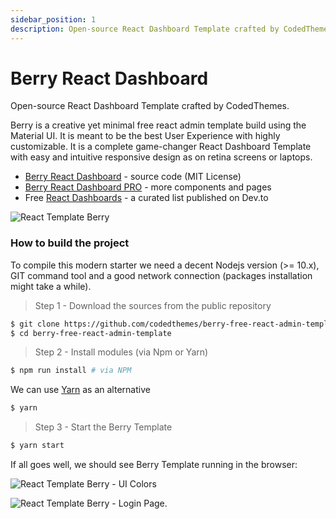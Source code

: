 ```yaml
---
sidebar_position: 1
description: Open-source React Dashboard Template crafted by CodedThemes.
---
```


# Berry React Dashboard

<SubHeading>Open-source React Dashboard Template crafted by CodedThemes.</SubHeading>

Berry is a creative yet minimal free react admin template build using the Material UI. It is meant to be the best User Experience with highly customizable. It is a complete game-changer React Dashboard Template with easy and intuitive responsive design as on retina screens or laptops.

- [Berry React Dashboard](https://github.com/codedthemes/berry-free-react-admin-template) - source code (MIT License)
- [Berry React Dashboard PRO](https://berrydashboard.io/?ref=appseed) - more components and pages
- Free [React Dashboards](https://dev.to/sm0ke/react-dashboards-open-source-apps-1c7j) - a curated list published on Dev.to

![React Template Berry](../../../static/assets/react-template-berry.png)

### How to build the project

To compile this modern starter we need a decent Nodejs version (>= 10.x), GIT command tool and a good network connection (packages installation might take a while).

> Step 1 - Download the sources from the public repository

```bash
$ git clone https://github.com/codedthemes/berry-free-react-admin-template.git
$ cd berry-free-react-admin-template
```

> Step 2 - Install modules (via Npm or Yarn)

```bash
$ npm run install # via NPM
```

We can use [Yarn](https://yarnpkg.com/) as an alternative

```bash
$ yarn
```

> Step 3 - Start the Berry Template

```bash
$ yarn start
```

If all goes well, we should see Berry Template running in the browser:

![React Template Berry - UI Colors](../../../static/assets/react-template-berry-colors.png)

![React Template Berry - Login Page.](../../../static/assets/react-template-berry-login-page.png)
